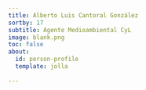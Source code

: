 ```yaml
---
title: Alberto Luis Cantoral González
sortby: 17
subtitle: Agente Medioambiental CyL
image: blank.png
toc: false
about:
  id: person-profile
  template: jolla
 
---
```


:::{#person-profile}
:::




